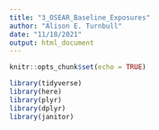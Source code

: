 ```yaml
---
title: "3_OSEAR_Baseline_Exposures"
author: "Alison E. Turnbull"
date: "11/18/2021"
output: html_document
---
```


```r
knitr::opts_chunk$set(echo = TRUE)
```

```r
library(tidyverse)
library(here)
library(plyr)
library(dplyr)
library(janitor)
```



```r


```

```r

```

```r

```